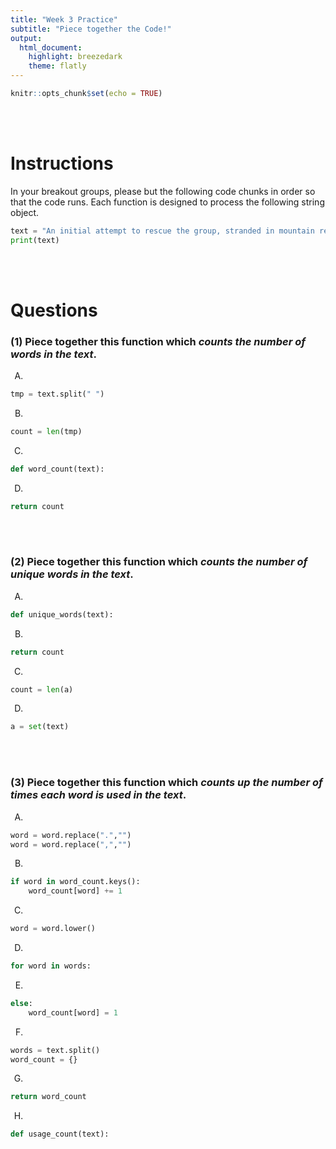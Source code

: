 ```yaml
---
title: "Week 3 Practice"
subtitle: "Piece together the Code!" 
output: 
  html_document:
    highlight: breezedark
    theme: flatly
---
```


```r
knitr::opts_chunk$set(echo = TRUE)
```

<br><br>

# Instructions

In your breakout groups, please but the following code chunks in order so that the code runs. Each function is designed to process the following string object. 

```python
text = "An initial attempt to rescue the group, stranded in mountain refuge for two nights, was abandoned on Monday night because of smoke from the Creek Fire. But helicopters were able to land early on Tuesday and are have begun taking the hikers to safety. Fires in California have burned through a record 2m acres in recent weeks. In total, these blazes span an area larger than the US state of Delaware. California is currently experiencing an unprecedented heatwave."
print(text)
```

<br><br>

# Questions

### (1) Piece together this function which **_counts the number of words in the text_**. 

A.
```python
tmp = text.split(" ")
```

B.
```python
count = len(tmp)
```

C.
```python
def word_count(text):
```

D.
```python
return count
```

<br><br>

### (2) Piece together this function which **_counts the number of unique words in the text_**. 

A.
```python
def unique_words(text):
```

B.
```python
return count
```

C.
```python
count = len(a)
```

D.
```python
a = set(text)
```

<br><br>

### (3) Piece together this function which **_counts up the number of times each word is used in the text_**. 

A.
```python
word = word.replace(".","")
word = word.replace(",","")
```

B.
```python
if word in word_count.keys():
    word_count[word] += 1
```

C.
```python
word = word.lower()
```

D.
```python
for word in words:
```

E.
```python
else:
    word_count[word] = 1
```


F.
```python
words = text.split()
word_count = {}
```


G.
```python
return word_count
```


H.
```python
def usage_count(text):
```
